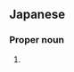 ==Japanese==
{{ja-kanjitab|いわ|ふち|k2=ぶち|yomi=k|r=y}}

===Proper noun===
{{ja-pos|いわぶち|proper}}

# {{surname|lang=ja|sort=いわぶち}}